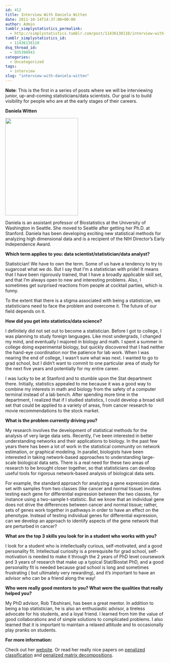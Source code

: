```yaml
---
id: 412
title: Interview With Daniela Witten
date: 2011-10-14T14:37:00+00:00
author: Admin
tumblr_simplystatistics_permalink:
  - http://simplystatistics.tumblr.com/post/11436138110/interview-with-daniela-witten
tumblr_simplystatistics_id:
  - 11436138110
dsq_thread_id:
  - 935398943
categories:
  - Uncategorized
tags:
  - interview
slug: "interview-with-daniela-witten"
---
```

**Note**: This is the first in a series of posts where we will be interviewing junior, up-and-coming statisticians/data scientists. Our goal is to build visibility for people who are at the early stages of their careers.

**Daniela Witten**

<img src="http://www.biostat.washington.edu/~dwitten/DanielaWittenSmall.jpg" width="230" height="308" />  


Daniela is an assistant professor of Biostatistics at the University of Washington in Seattle. She moved to Seattle after getting her Ph.D. at Stanford. Daniela has been developing exciting new statistical methods for analyzing high dimensional data and is a recipient of the NIH Director’s Early Independence Award.


**Which term applies to you: data scientist/statistician/data analyst?**

Statistician! We have to own the term. Some of us have a tendency to try to sugarcoat what we do. But I say that I&#8217;m a statistician with pride! It means that I have been rigorously trained, that I have a broadly applicable skill set, and that I&#8217;m always open to new and interesting problems. Also, I sometimes get surprised reactions from people at cocktail parties, which is funny.

To the extent that there is a stigma associated with being a statistician, we statisticians need to face the problem and overcome it. The future of our field depends on it.

**How did you get into statistics/data science?**

I definitely did not set out to become a statistician. Before I got to college, I was planning to study foreign languages. Like most undergrads, I changed my mind, and eventually I majored in biology and math. I spent a summer in college doing experimental biology, but quickly discovered that I had neither the hand-eye coordination nor the patience for lab work. When I was nearing the end of college, I wasn&#8217;t sure what was next. I wanted to go to grad school, but I didn&#8217;t want to commit to one particular area of study for the next five years and potentially for my entire career.

I was lucky to be at Stanford and to stumble upon the Stat department there. Initially, statistics appealed to me because it was a good way to combine my interests in math and biology from the safety of a computer terminal instead of a lab bench. After spending more time in the department, I realized that if I studied statistics, I could develop a broad skill set that could be applied to a variety of areas, from cancer research to movie recommendations to the stock market.

**What is the problem currently driving you?**

My research involves the development of statistical methods for the analysis of very large data sets. Recently, I&#8217;ve been interested in better understanding networks and their applications to biology. In the past few years there has been a lot of work in the statistical community on network estimation, or graphical modeling. In parallel, biologists have been interested in taking network-based approaches to understanding large-scale biological data sets. There is a real need for these two areas of research to be brought closer together, so that statisticians can develop useful tools for rigorous network-based analysis of biological data sets.

For example, the standard approach for analyzing a gene expression data set with samples from two classes (like cancer and normal tissue) involves testing each gene for differential expression between the two classes, for instance using a two-sample t-statistic. But we know that an individual gene does not drive the differences between cancer and normal tissue; rather, sets of genes work together in pathways in order to have an effect on the phenotype. Instead of testing individual genes for differential expression, can we develop an approach to identify aspects of the gene network that are perturbed in cancer?

 
**What are the top 3 skills you look for in a student who works with you?**

I look for a student who is intellectually curious, self-motivated, and a good personality fit. Intellectual curiosity is a prerequisite for grad school, self-motivation is needed to make it through the 2 years of PhD level coursework and 3 years of research that make up a typical Stat/Biostat PhD, and a good personality fit is needed because grad school is long and sometimes frustrating ( but ultimately very rewarding), and it&#8217;s important to have an advisor who can be a friend along the way!


**Who were really good mentors to you? What were the qualities that really helped you?**

My PhD advisor, Rob Tibshirani, has been a great mentor. In addition to being a top statistician, he is also an enthusiastic advisor, a tireless advocate for his students, and a loyal friend. I learned from him the value of good collaborations and of simple solutions to complicated problems. I also learned that it is important to maintain a relaxed attitude and to occasionally play pranks on students.

**For more information:**

Check out her <a href="http://www.biostat.washington.edu/~dwitten/" target="_blank">website</a>. Or read her really nice papers on <a href="http://www.biostat.washington.edu/~dwitten/Papers/WittenTibsPenalizedLDA2010-FINAL-MARCH252011.pdf" target="_blank">penalized classification</a> and <a href="http://www.biostat.washington.edu/~dwitten/Papers/pmd.pdf" target="_blank">penalized matrix decompositions</a>.
